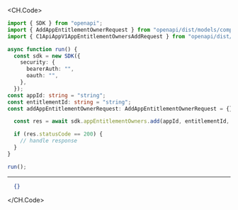 
<CH.Code>
```typescript Add.ts
import { SDK } from "openapi";
import { AddAppEntitlementOwnerRequest } from "openapi/dist/models/components";
import { C1ApiAppV1AppEntitlementOwnersAddRequest } from "openapi/dist/models/operations";

async function run() {
  const sdk = new SDK({
    security: {
      bearerAuth: "",
      oauth: "",
    },
  });
const appId: string = "string";
const entitlementId: string = "string";
const addAppEntitlementOwnerRequest: AddAppEntitlementOwnerRequest = {};

  const res = await sdk.appEntitlementOwners.add(appId, entitlementId, addAppEntitlementOwnerRequest);

  if (res.statusCode == 200) {
    // handle response
  }
}

run();
```
---

```json Example Response
  {}
```
</CH.Code>
